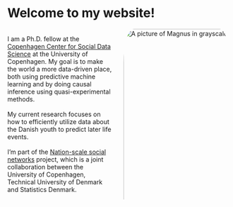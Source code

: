 # Welcome to my website!

:::::::::::::: {.columns}

::: {.column width="50%"}

<div><p>I am a Ph.D. fellow at the [Copenhagen Center for Social Data Science](https://sodas.ku.dk/) at the University of Copenhagen. My goal is to make the world a more data-driven place, both using predictive machine learning and by doing causal inference using quasi-experimental methods.<br><br>My current research focuses on how to efficiently utilize data about the Danish youth to predict later life events.<br><br>I'm part of the [Nation-scale social networks](https://sodas.ku.dk/projects/nation-scale-social-networks/) project, which is a joint collaboration between the University of Copenhagen, Technical University of Denmark and Statistics Denmark.</p></div>

:::

::: {.column width="50%"}
<div class="column"><img src="images/Malini_grey.jpg" alt="A picture of Magnus in grayscale" width="200%" style="border-radius:10%"><br></div> 

:::

::::::::::::::
